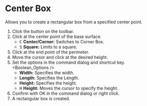 
# Center Box

<Reference shortcut='' command='Center Box' button='Toolbar' />

Allows you to create a rectangular box from a specified center point.

1. Click the button <ButtonIcon type="button-center-box" /> on the toolbar.
2. Click at the center point of the base surface.
   - <kbd>C</kbd> **Center/Corner:** Switches to Corner Box.
   - <kbd>S</kbd> **Square:** Limits to a square.
3. Click at the end point of the perimeter.
4. Move the cursor and click at the desired height.
5. Set the options in the command dialog and shortcut key.
   <Boolean_Options />
   - **Width:** Specifies the width.
   - **Length:** Specifies the Length.
   - **Height:** Specifies the height.
   - <kbd>H</kbd> **Height:** Moves the cursor to specify the height.
6. Confirm with OK in the command dialog or right click.
7. A rectangular box is created.

